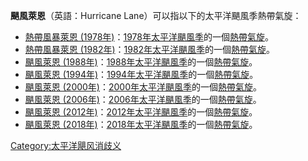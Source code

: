 {{NOT|颱風蘭恩}}
'''颶風萊恩'''（英語：Hurricane Lane）可以指以下的太平洋颶風季熱帶氣旋：
* [[1978年太平洋颶風季#熱帶風暴萊恩_(Lane)|熱帶風暴萊恩 (1978年)]]：[[1978年太平洋颶風季|1978年太平洋颶風季]]的一個[[熱帶氣旋|熱帶氣旋]]。
* [[1982年太平洋颶風季#熱帶風暴萊恩_(Lane)|熱帶風暴萊恩 (1982年)]]：[[1982年太平洋颶風季|1982年太平洋颶風季]]的一個[[熱帶氣旋|熱帶氣旋]]。
* [[1988年太平洋颶風季#颶風萊恩_(Lane)|颶風萊恩 (1988年)]]：[[1988年太平洋颶風季|1988年太平洋颶風季]]的一個[[熱帶氣旋|熱帶氣旋]]。
* [[1994年太平洋颶風季#颶風萊恩_(Lane)|颶風萊恩 (1994年)]]：[[1994年太平洋颶風季|1994年太平洋颶風季]]的一個[[熱帶氣旋|熱帶氣旋]]。
* [[2000年太平洋颶風季#颶風萊恩_(Lane)|颶風萊恩 (2000年)]]：[[2000年太平洋颶風季|2000年太平洋颶風季]]的一個[[熱帶氣旋|熱帶氣旋]]。
* [[颶風萊恩_(2006年)|颶風萊恩 (2006年)]]：[[2006年太平洋颶風季|2006年太平洋颶風季]]的一個[[熱帶氣旋|熱帶氣旋]]。
* [[2012年太平洋颶風季#颶風萊恩_(Lane)|颶風萊恩 (2012年)]]：[[2012年太平洋颶風季|2012年太平洋颶風季]]的一個[[熱帶氣旋|熱帶氣旋]]。
* [[颶風萊恩_(2018年)|颶風萊恩 (2018年)]]：[[2018年太平洋颶風季|2018年太平洋颶風季]]的一個[[熱帶氣旋|熱帶氣旋]]。

[[Category:太平洋飓风消歧义|Category:太平洋飓风消歧义]]